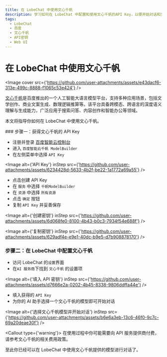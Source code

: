 ```yaml
---
title: 在 LobeChat 中使用文心千帆
description: 学习如何在 LobeChat 中配置和使用文心千帆的API Key，以便开始对话和交互。
tags:
  - LobeChat
  - 百度
  - 文心千帆
  - API密钥
  - Web UI
---
```


# 在 LobeChat 中使用文心千帆

<Image cover src={'https://github.com/user-attachments/assets/e43dacf6-313e-499c-8888-f1065c53e424'} />

[文心千帆](https://qianfan.cloud.baidu.com/)是百度推出的一个人工智能大语言模型平台，支持多种应用场景，包括文学创作、商业文案生成、数理逻辑推算等。该平台具备跨模态、跨语言的深度语义理解与生成能力，广泛应用于搜索问答、内容创作和智能办公等领域。

本文将指导你如何在 LobeChat 中使用文心千帆。

<Steps>
  ### 步骤一：获得文心千帆的 API Key

  - 注册并登录 [百度智能云控制台](https://console.bce.baidu.com/)
  - 进入 `百度智能云千帆 ModelBuilder`
  - 在左侧菜单中选择 `API Key`

  <Image alt={'API Key'} inStep src={'https://github.com/user-attachments/assets/6234428d-5633-4b2f-be22-1a1772a69a55'} />

  - 点击创建 API Key
  - 在 `服务` 中选择 `千帆ModelBuilder`
  - 在 `资源` 中选择 `所有资源`
  - 点击 `确定` 按钮
  - 复制 `API Key` 并妥善保存

  <Image alt={'创建密钥'} inStep src={'https://github.com/user-attachments/assets/6d068fe0-8100-4b43-b0c3-7934f54e688f'} />

  <Image alt={'复制密钥'} inStep src={'https://github.com/user-attachments/assets/629adf4e-e9e1-40dc-b9e5-d7b908878170'} />

  ### 步骤二：在 LobeChat 中配置文心千帆

  - 访问 LobeChat 的`设置`界面
  - 在`AI 服务商`下找到 `文心千帆` 的设置项

  <Image alt={'填入 API 密钥'} inStep src={'https://github.com/user-attachments/assets/d7666e2a-0202-4b45-8338-9806ddffa44e'} />

  - 填入获得的 `API Key`
  - 为你的 AI 助手选择一个文心千帆的模型即可开始对话

  <Image alt={'选择文心千帆模型并开始对话'} inStep src={'https://github.com/user-attachments/assets/b6e6a3eb-13c6-46f0-9c7c-69a20deae30f'} />

  <Callout type={'warning'}>
    在使用过程中你可能需要向 API 服务提供商付费，请参考文心千帆的相关费用政策。
  </Callout>
</Steps>

至此你已经可以在 LobeChat 中使用文心千帆提供的模型进行对话了。
